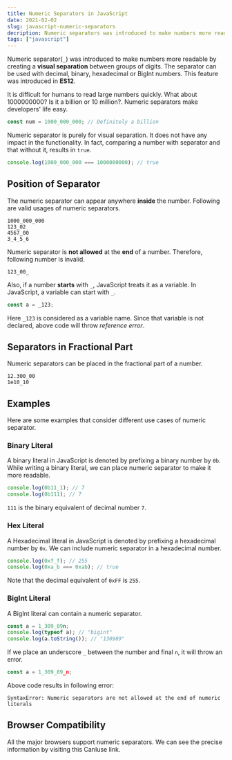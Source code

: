 ```yaml
---
title: Numeric Separators in JavaScript
date: 2021-02-02
slug: javascript-numeric-separators
decription: Numeric separators was introduced to make numbers more readable by creating a visual separation between groups of digits.
tags: ["javascript"]
---
```



Numeric separator(`_`) was introduced to make numbers more readable by creating a **visual separation** between groups of digits. The separator can be used with decimal, binary, hexadecimal or BigInt numbers. This feature was introduced in **ES12**.

It is difficult for humans to read large numbers quickly. What about 1000000000? Is it a billion or 10 million?. Numeric separators make developers' life easy.

```javascript
const num = 1000_000_000; // Definitely a billion
```

Numeric separator is purely for visual separation. It does not have any impact in the functionality. In fact, comparing a number with separator and that without it, results in `true`.

```javascript
console.log(1000_000_000 === 1000000000); // true
```

## Position of Separator

The numeric separator can appear anywhere **inside** the number. Following are valid usages of numeric separators.

```
1000_000_000
123_02
4567_00
3_4_5_6
```

Numeric separator is **not allowed** at the **end** of a number. Therefore, following number is invalid.

```
123_00_
```

Also, if a number **starts** with `_`, JavaScript treats it as a variable. In JavaScript, a variable can start with `_`.

```javascript
const a = _123;
```

Here `_123` is considered as a variable name. Since that variable is not declared, above code will throw _reference error_.

## Separators in Fractional Part

Numeric separators can be placed in the fractional part of a number.

```
12.300_00
1e10_10
```

## Examples

Here are some examples that consider different use cases of numeric separator.

### Binary Literal

A binary literal in JavaScript is denoted by prefixing a binary number by `0b`. While writing a binary literal, we can place numeric separator to make it more readable.

```javascript
console.log(0b11_1); // 7
console.log(0b111); // 7
```

`111` is the binary equivalent of decimal number `7`.

### Hex Literal

A Hexadecimal literal in JavaScript is denoted by prefixing a hexadecimal number by `0x`. We can include numeric separator in a hexadecimal number.

```javascript
console.log(0xf_f); // 255
console.log(0xa_b === 0xab); // true
```

Note that the decimal equivalent of `0xFF` is `255`.

### BigInt Literal

A BigInt literal can contain a numeric separator.

```javascript
const a = 1_309_89n;
console.log(typeof a); // "bigint"
console.log(a.toString()); // "130989"
```

If we place an underscore `_` between the number and final `n`, it will throw an error.

```javascript
const a = 1_309_89_n;
```

Above code results in following error:

```
SyntaxError: Numeric separators are not allowed at the end of numeric literals
```

## Browser Compatibility

All the major browsers support numeric separators. We can see the precise information by visiting this <Olink link="https://caniuse.com/mdn-javascript_grammar_numeric_separators">CanIuse</Olink> link.
